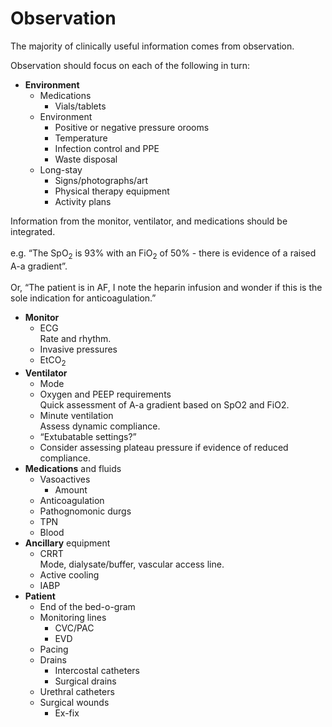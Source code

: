 # Observation

:::info
The majority of clinically useful information comes from observation.
:::


Observation should focus on each of the following in turn:

* **Environment**
	* Medications
		* Vials/tablets
	* Environment
		* Positive or negative pressure orooms
		* Temperature
		* Infection control and PPE
		* Waste disposal
	* Long-stay
		* Signs/photographs/art
		* Physical therapy equipment
		* Activity plans


:::column-margin
Information from the monitor, ventilator, and medications should be integrated.<br><br> e.g. "The SpO~2~ is 93% with an FiO~2~ of 50% - there is evidence of a raised A-a gradient". <br><br>Or, "The patient is in AF, I note the heparin infusion and wonder if this is the sole indication for anticoagulation."
:::

* **Monitor**
	* ECG\
	Rate and rhythm.
	* Invasive pressures
	* EtCO~2~
* **Ventilator**
	* Mode
	* Oxygen and PEEP requirements\
	Quick assessment of A-a gradient based on SpO2 and FiO2.
	* Minute ventilation\
	Assess dynamic compliance.
	* "Extubatable settings?"
	* Consider assessing plateau pressure if evidence of reduced compliance.
* **Medications** and fluids
	* Vasoactives
		* Amount
	* Anticoagulation
	* Pathognomonic durgs
	* TPN
	* Blood


* **Ancillary** equipment
	* CRRT\
	Mode, dialysate/buffer, vascular access line.
	* Active cooling
	* IABP


* **Patient**
	* End of the bed-o-gram
	* Monitoring lines
		* CVC/PAC
		* EVD
	* Pacing
	* Drains
		* Intercostal catheters
		* Surgical drains
	* Urethral catheters
	* Surgical wounds
		* Ex-fix

